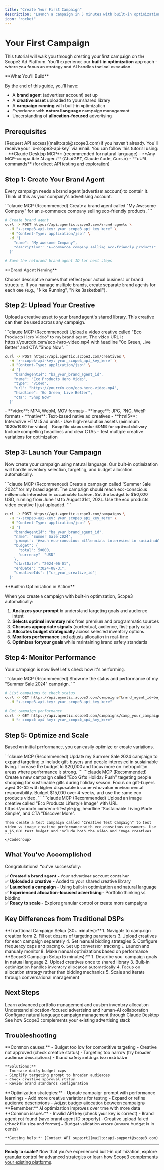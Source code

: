 ```yaml
---
title: "Create Your First Campaign"
description: "Launch a campaign in 5 minutes with built-in optimization"
icon: "rocket"
---
```


# Your First Campaign

This tutorial will walk you through creating your first campaign on the Scope3 Ad Platform. You'll experience our **built-in optimization** approach - where you focus on strategy and AI handles tactical execution.

<Note>
**What You'll Build**

By the end of this guide, you'll have:

- A **brand agent** (advertiser account) set up
- A **creative asset** uploaded to your shared library
- A **campaign running** with built-in optimization
- Experience with **natural language** campaign management
- Understanding of **allocation-focused** advertising
</Note>

## Prerequisites

<Steps>
  <Step title="Get Your API Key">
    [Request API access](mailto:api@scope3.com) if you haven't already. You'll
    receive your `x-scope3-api-key` via email.
  </Step>

  <Step title="Choose Your Method">
    You can follow this tutorial using:
    - **Claude Desktop MCP** (recommended for natural language)
    - **Any MCP-compatible AI agent** (ChatGPT, Claude Code, Cursor)
    - **cURL commands** (for direct API testing and exploration)
  </Step>
</Steps>

## Step 1: Create Your Brand Agent

Every campaign needs a brand agent (advertiser account) to contain it. Think of this as your company's advertising account.

<CodeGroup>
```claude MCP (Recommended)
Create a brand agent called "My Awesome Company" for an e-commerce company selling eco-friendly products.
```

```bash cURL
# Create brand agent
curl -X POST https://api.agentic.scope3.com/brand-agents \
  -H "x-scope3-api-key: your_scope3_api_key_here" \
  -H "Content-Type: application/json" \
  -d '{
    "name": "My Awesome Company",
    "description": "E-commerce company selling eco-friendly products"
  }'

# Save the returned brand agent ID for next steps
```

</CodeGroup>

<Tip>
**Brand Agent Naming**

Choose descriptive names that reflect your actual business or brand structure. If you manage multiple brands, create separate brand agents for each one (e.g., "Nike Running", "Nike Basketball").

</Tip>

## Step 2: Upload Your Creative

Upload a creative asset to your brand agent's shared library. This creative can then be used across any campaign.

<CodeGroup>
```claude MCP (Recommended)
Upload a video creative called "Eco Products Hero Video" to my brand agent. The video URL is https://yourcdn.com/eco-hero-video.mp4 with headline "Go Green, Live Better" and CTA "Shop Now".
```

```bash cURL
curl -X POST https://api.agentic.scope3.com/creatives \
  -H "x-scope3-api-key: your_scope3_api_key_here" \
  -H "Content-Type: application/json" \
  -d '{
    "brandAgentId": "ba_your_brand_agent_id",
    "name": "Eco Products Hero Video",
    "type": "video",
    "url": "https://yourcdn.com/eco-hero-video.mp4",
    "headline": "Go Green, Live Better",
    "cta": "Shop Now"
  }'
```

</CodeGroup>

<AccordionGroup>
  <Accordion title="Supported Creative Types">
    - **video**: MP4, WebM, MOV formats - **image**: JPG, PNG, WebP formats -
    **native**: Text-based native ad creatives - **html5**: Interactive HTML5 ad
    units
  </Accordion>

  <Accordion title="Creative Best Practices">
    - Use high-resolution assets (minimum 1920x1080 for video) - Keep file sizes
    under 50MB for optimal delivery - Include compelling headlines and clear
    CTAs - Test multiple creative variations for optimization
  </Accordion>
</AccordionGroup>

## Step 3: Launch Your Campaign

Now create your campaign using natural language. Our built-in optimization will handle inventory selection, targeting, and budget allocation automatically.

<CodeGroup>
```claude MCP (Recommended)
Create a campaign called "Summer Sale 2024" for my brand agent. The campaign should reach eco-conscious millennials interested in sustainable fashion. Set the budget to $50,000 USD, running from June 1st to August 31st, 2024. Use the eco products video creative I just uploaded.
```

```bash cURL
curl -X POST https://api.agentic.scope3.com/campaigns \
  -H "x-scope3-api-key: your_scope3_api_key_here" \
  -H "Content-Type: application/json" \
  -d '{
    "brandAgentId": "ba_your_brand_agent_id",
    "name": "Summer Sale 2024",
    "prompt": "Reach eco-conscious millennials interested in sustainable fashion",
    "budget": {
      "total": 50000,
      "currency": "USD"
    },
    "startDate": "2024-06-01",
    "endDate": "2024-08-31",
    "creativeIds": ["cr_your_creative_id"]
  }'
```

</CodeGroup>

<Info>
**Built-in Optimization in Action**

When you create a campaign with built-in optimization, Scope3 automatically:

1. **Analyzes your prompt** to understand targeting goals and audience intent
2. **Selects optimal inventory mix** from premium and programmatic sources
3. **Chooses appropriate signals** (contextual, audience, first-party data)
4. **Allocates budget strategically** across selected inventory options
5. **Monitors performance** and adjusts allocation in real-time
6. **Optimizes for your goals** while maintaining brand safety standards
</Info>

## Step 4: Monitor Performance

Your campaign is now live! Let's check how it's performing.

<CodeGroup>
```claude MCP (Recommended)
Show me the status and performance of my "Summer Sale 2024" campaign.
```

```bash cURL
# List campaigns to check status
curl -X GET https://api.agentic.scope3.com/campaigns?brand_agent_id=ba_your_brand_agent_id \
  -H "x-scope3-api-key: your_scope3_api_key_here"

# Get campaign performance
curl -X GET https://api.agentic.scope3.com/campaigns/camp_your_campaign_id/performance \
  -H "x-scope3-api-key: your_scope3_api_key_here"
```

</CodeGroup>

## Step 5: Optimize and Scale

Based on initial performance, you can easily optimize or create variations.

<Tabs>
  <Tab title="Campaign Optimization">
    <CodeGroup>
    ```claude MCP (Recommended)
    Update my Summer Sale 2024 campaign to expand targeting to include gift-buyers and people interested in sustainable living. Increase the budget to $20,000 and focus more on metropolitan areas where performance is strong.
    ```
    </CodeGroup>
  </Tab>

  <Tab title="Scale with New Campaigns">
    <CodeGroup>
    ```claude MCP (Recommended)
    Create a new campaign called "Eco Gifts Holiday Push" targeting people shopping for sustainable gifts during holiday season. Focus on gift-buyers aged 30-55 with higher disposable income who value environmental responsibility. Budget $15,000 over 4 weeks, and use the same eco products video.
    ```
    </CodeGroup>
  </Tab>

  <Tab title="A/B Test Creatives">
    <CodeGroup>
    ```claude MCP (Recommended)
    Upload an image creative called "Eco Products Lifestyle Image" with URL https://yourcdn.com/eco-lifestyle.jpg, headline "Sustainable Living Made Simple", and CTA "Discover More".

    Then create a test campaign called "Creative Test Campaign" to test video vs image creative performance with eco-conscious consumers. Use a $5,000 test budget and include both the video and image creatives.
    ```
    </CodeGroup>

  </Tab>
</Tabs>

## What You've Accomplished

<CheckCircleIcon className="h-4 w-4 text-green-500" />

Congratulations! You've successfully:

✅ **Created a brand agent** - Your advertiser account container  
✅ **Uploaded a creative** - Added to your shared creative library  
✅ **Launched a campaign** - Using built-in optimization and natural language  
✅ **Experienced allocation-focused advertising** - Portfolio thinking vs bidding  
✅ **Ready to scale** - Explore granular control or create more campaigns

## Key Differences from Traditional DSPs

<Tabs>
  <Tab title="Traditional DSP Process">
    **Traditional Campaign Setup (30+ minutes):**
    1. Navigate to campaign creation form
    2. Fill out dozens of targeting parameters
    3. Upload creatives for each campaign separately  
    4. Set manual bidding strategies
    5. Configure frequency caps and pacing
    6. Set up conversion tracking
    7. Launch and manually monitor
    8. Make manual optimizations based on performance
  </Tab>

  <Tab title="Scope3 Platform Process"> 
    **Scope3 Campaign Setup (5 minutes):**
    1. Describe your campaign goals in natural language
    2. Upload creatives once to shared library  
    3. Built-in optimization handles inventory allocation automatically
    4. Focus on allocation strategy rather than bidding mechanics
    5. Scale and iterate through conversational management
  </Tab>
</Tabs>

## Next Steps

<CardGroup cols={2}>
  <Card
    title="Try Granular Control"
    icon="sliders"
    href="/concepts/optimization-modes"
  >
    Learn advanced portfolio management and custom inventory allocation
  </Card>
  <Card title="Platform Philosophy" icon="brain" href="/concepts/philosophy">
    Understand allocation-focused advertising and human-AI collaboration
  </Card>
  <Card title="Set Up MCP Server" icon="comments" href="/mcp/setup">
    Configure natural language campaign management through Claude Desktop
  </Card>
  <Card title="Platform Integration" icon="link" href="/migration/overview">
    See how Scope3 complements your existing advertising stack
  </Card>
</CardGroup>

## Troubleshooting

<AccordionGroup>
  <Accordion title="Campaign Not Delivering">
    **Common causes:**
    - Budget too low for competitive targeting
    - Creative not approved (check creative status)
    - Targeting too narrow (try broader audience descriptions)
    - Brand safety settings too restrictive
    
    **Solutions:**
    - Increase daily budget caps
    - Simplify targeting prompt to broader audiences  
    - Check creative approval status
    - Review brand standards configuration
  </Accordion>

<Accordion title="Performance Below Expectations">
  **Optimization strategies:** - Update campaign prompt with performance
  learnings - Add more creative variations for testing - Expand or refine
  audience descriptions - Adjust budget allocation between campaigns
  **Remember:** AI optimization improves over time with more data
</Accordion>

  <Accordion title="API Errors">
    **Common issues:**
    - Invalid API key (check your key is correct)
    - Brand agent not found (save brand agent ID properly)  
    - Creative upload failed (check file size and format)
    - Budget validation errors (ensure budget is in cents)
    
    **Getting help:** [Contact API support](mailto:api-support@scope3.com)
  </Accordion>
</AccordionGroup>

---

**Ready to scale?** Now that you've experienced built-in optimization, explore [granular control](/concepts/optimization-modes) for advanced strategies or learn how Scope3 [complements your existing platforms](/migration/overview).
